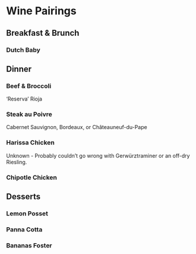# Wine Pairings {-}

## Breakfast & Brunch {-}
### Dutch Baby {-}

## Dinner {-}
### Beef & Broccoli {-}

‘Reserva’ Rioja

### Steak au Poivre {-}

Cabernet Sauvignon, Bordeaux, or Châteauneuf-du-Pape

### Harissa Chicken {-}

Unknown - Probably couldn't go wrong with Gerwürztraminer or an off-dry Riesling.

### Chipotle Chicken {-}

## Desserts {-}
### Lemon Posset {-}

### Panna Cotta {-}

### Bananas Foster {-}


